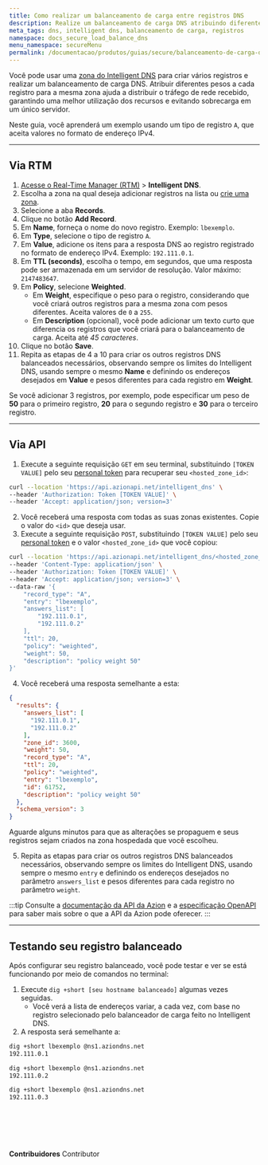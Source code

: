 ```yaml
---
title: Como realizar um balanceamento de carga entre registros DNS
description: Realize um balanceamento de carga DNS atribuindo diferentes pesos aos registros configurados no Intelligent DNS.
meta_tags: dns, intelligent dns, balanceamento de carga, registros
namespace: docs_secure_load_balance_dns
menu_namespace: secureMenu
permalink: /documentacao/produtos/guias/secure/balanceamento-de-carga-dns/
---
```



Você pode usar uma [zona do Intelligent DNS](/pt-br/documentacao/produtos/intelligent-dns/) para criar vários registros e realizar um balanceamento de carga DNS. Atribuir diferentes pesos a cada registro para a mesma zona ajuda a distribuir o tráfego de rede recebido, garantindo uma melhor utilização dos recursos e evitando sobrecarga em um único servidor.

Neste guia, você aprenderá um exemplo usando um tipo de registro `A`, que aceita valores no formato de endereço IPv4.

---

## Via RTM

1. [Acesse o Real-Time Manager (RTM)](/pt-br/documentacao/produtos/guias/como-acessar-o-rtm/) > **Intelligent DNS**.
2. Escolha a zona na qual deseja adicionar registros na lista ou [crie uma zona](/pt-br/documentacao/produtos/guias/secure/intelligent-dns-definir-main-settings/#crie-uma-nova-zona).
3. Selecione a aba **Records**.
4. Clique no botão **Add Record**.
5. Em **Name**, forneça o nome do novo registro. Exemplo: `lbexemplo`.
6. Em **Type**, selecione o tipo de registro `A`.
7. Em **Value**, adicione os itens para a resposta DNS ao registro registrado no formato de endereço IPv4. Exemplo: `192.111.0.1`.
8. Em **TTL (seconds)**, escolha o tempo, em segundos, que uma resposta pode ser armazenada em um servidor de resolução. Valor máximo: `2147483647`.
9. Em **Policy**, selecione **Weighted**.
    - Em **Weight**, especifique o peso para o registro, considerando que você criará outros registros para a mesma zona com pesos diferentes. Aceita valores de `0` a `255`.
    - Em **Description** (opcional), você pode adicionar um texto curto que diferencia os registros que você criará para o balanceamento de carga. Aceita até *45 caracteres*.
10. Clique no botão **Save**.
11. Repita as etapas de 4 a 10 para criar os outros registros DNS balanceados necessários, observando sempre os limites do Intelligent DNS, usando sempre o mesmo **Name** e definindo os endereços desejados em **Value** e pesos diferentes para cada registro em **Weight**.

Se você adicionar 3 registros, por exemplo, pode especificar um peso de **50** para o primeiro registro, **20** para o segundo registro e **30** para o terceiro registro.

---

## Via API

1. Execute a seguinte requisição `GET` em seu terminal, substituindo `[TOKEN VALUE]` pelo seu [personal token](/pt-br/documentacao/produtos/guias/personal-tokens/) para recuperar seu `<hosted_zone_id>`:

```bash
curl --location 'https://api.azionapi.net/intelligent_dns' \
--header 'Authorization: Token [TOKEN VALUE]' \
--header 'Accept: application/json; version=3'
```

2. Você receberá uma resposta com todas as suas zonas existentes. Copie o valor do `<id>` que deseja usar.
3. Execute a seguinte requisição `POST`, substituindo `[TOKEN VALUE]` pelo seu [personal token](/pt-br/documentacao/produtos/guias/personal-tokens/) e o valor `<hosted_zone_id>` que você copiou:

```bash
curl --location 'https://api.azionapi.net/intelligent_dns/<hosted_zone_id>/records' \
--header 'Content-Type: application/json' \
--header 'Authorization: Token [TOKEN VALUE]' \
--header 'Accept: application/json; version=3' \
--data-raw '{
    "record_type": "A",
    "entry": "lbexemplo",
    "answers_list": [
        "192.111.0.1",
        "192.111.0.2"
    ],
    "ttl": 20,
    "policy": "weighted",
    "weight": 50,
    "description": "policy weight 50"
}'
```

4. Você receberá uma resposta semelhante a esta:

```json
{
  "results": {
    "answers_list": [
      "192.111.0.1",
      "192.111.0.2"
    ],
    "zone_id": 3600,
    "weight": 50,
    "record_type": "A",
    "ttl": 20,
    "policy": "weighted",
    "entry": "lbexemplo",
    "id": 61752,
    "description": "policy weight 50"
  },
  "schema_version": 3
}
```

Aguarde alguns minutos para que as alterações se propaguem e seus registros sejam criados na zona hospedada que você escolheu.

5. Repita as etapas para criar os outros registros DNS balanceados necessários, observando sempre os limites do Intelligent DNS, usando sempre o mesmo `entry` e definindo os endereços desejados no parâmetro `answers_list` e pesos diferentes para cada registro no parâmetro `weight`.

:::tip
Consulte a [documentação da API da Azion](https://api.azion.com/) e a [especificação OpenAPI](https://github.com/aziontech/azionapi-openapi/) para saber mais sobre o que a API da Azion pode oferecer.
:::

---

## Testando seu registro balanceado

Após configurar seu registro balanceado, você pode testar e ver se está funcionando por meio de comandos no terminal:

1. Execute `dig +short [seu hostname balanceado]` algumas vezes seguidas.
    - Você verá a lista de endereços variar, a cada vez, com base no registro selecionado pelo balanceador de carga feito no Intelligent DNS.
2. A resposta será semelhante a:

```bash
dig +short lbexemplo @ns1.aziondns.net
192.111.0.1
```

```bash
dig +short lbexemplo @ns1.aziondns.net
192.111.0.2
```

```bash
dig +short lbexemplo @ns1.aziondns.net
192.111.0.3
```

<br /><br />
---

**Contribuidores** <ContributorList>Contributor</ContributorList>